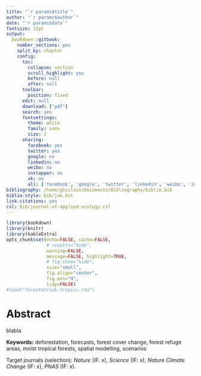 ```yaml
---
title: "`r params$title`"
author: "`r params$author`"
date: "`r params$date`"
fontsize: 12pt
output:
  bookdown::gitbook:
    number_sections: yes
    split_by: chapter  
    config:
      toc:
        collapse: section
        scroll_highlight: yes
        before: null
        after: null
      toolbar:
        position: fixed
      edit: null
      download: ["pdf"]
      search: yes
      fontsettings:
        theme: white
        family: sans
        size: 2
      sharing:
        facebook: yes
        twitter: yes
        google: no
        linkedin: no
        weibo: no
        instapper: no
        vk: no
        all: ['facebook', 'google', 'twitter', 'linkedin', 'weibo', 'instapaper']
bibliography: /home/ghislain/Documents/Bibliography/biblio.bib
biblio-style: bib/jae.bst
link-citations: yes
csl: bib/journal-of-applied-ecology.csl
---
```


```r
library(bookdown)
library(knitr)
library(kableExtra)
opts_chunk$set(echo=FALSE, cache=FALSE,
               # results="hide", 
               warning=FALSE,
               message=FALSE, highlight=TRUE,
               # fig.show="hide",
			   size="small",
               fig.align="center",
               fig.pos="H",
               tidy=FALSE)
#load("forestatrisk-tropics.rda")
```

# Abstract {-}

blabla

**Keywords:** deforestation, forecasts, forest cover change, forest refuge areas, moist tropical forests, spatial modelling, scenarios

Target journals (selection): _Nature_ (IF: x), _Science_ (IF: x), _Nature Climate Change_ (IF: x), _PNAS_ (IF: x).

\newpage
